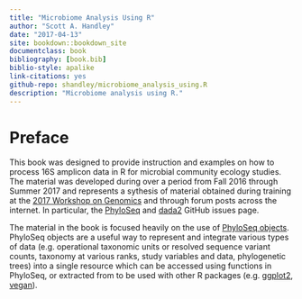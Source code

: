 ```yaml
---
title: "Microbiome Analysis Using R"
author: "Scott A. Handley"
date: "2017-04-13"
site: bookdown::bookdown_site
documentclass: book
bibliography: [book.bib]
biblio-style: apalike
link-citations: yes
github-repo: shandley/microbiome_analysis_using.R
description: "Microbiome analysis using R."
---
```


# Preface {-}

This book was designed to provide instruction and examples on how to process 16S amplicon data in R for microbial community ecology studies. The material was developed during over a period from Fall 2016 through Summer 2017 and represents a sythesis of material obtained during training at the [2017 Workshop on Genomics](http://evomics.org) and through forum posts across the internet. In particular, the [PhyloSeq](https://joey711.github.io/phyloseq/) and [dada2](https://github.com/benjjneb/dada2) GitHub issues page.

The material in the book is focused heavily on the use of [PhyloSeq objects](https://joey711.github.io/phyloseq/import-data.html). PhyloSeq objects are a useful way to represent and integrate various types of data (e.g. operational taxonomic units or resolved sequence variant counts, taxonomy at various ranks, study variables and data, phylogenetic trees) into a single resource which can be accessed using functions in PhyloSeq, or extracted from to be used with other R packages (e.g. [ggplot2](http://ggplot2.tidyverse.org/reference/), [vegan](https://cran.r-project.org/web/packages/vegan/index.html)).